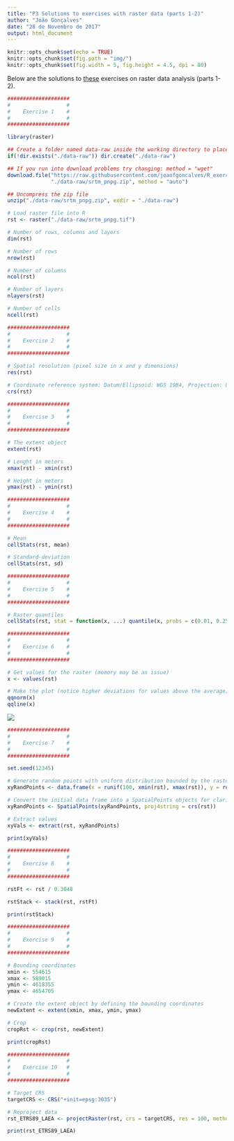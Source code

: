 ```yaml
---
title: "P3 Solutions to exercises with raster data (parts 1-2)"
author: "João Gonçalves"
date: "28 de Novembro de 2017"
output: html_document
---
```


```r

knitr::opts_chunk$set(echo = TRUE)
knitr::opts_chunk$set(fig.path = "img/")
knitr::opts_chunk$set(fig.width = 5, fig.height = 4.5, dpi = 80)

```

Below are the solutions to [these](http://r-exercises.com/2017/12/27/exercises-with-raster-data-parts-1-2/) 
exercises on raster data analysis (parts 1-2).     
         

```r

####################
#                  #
#    Exercise 1    #
#                  #
####################

library(raster)

## Create a folder named data-raw inside the working directory to place downloaded data     
if(!dir.exists("./data-raw")) dir.create("./data-raw")

## If you run into download problems try changing: method = "wget"        
download.file("https://raw.githubusercontent.com/joaofgoncalves/R_exercises_raster_tutorial/master/data/srtm_pnpg.zip", 
              "./data-raw/srtm_pnpg.zip", method = "auto")

## Uncompress the zip file        
unzip("./data-raw/srtm_pnpg.zip", exdir = "./data-raw")

# Load raster file into R
rst <- raster("./data-raw/srtm_pnpg.tif")

# Number of rows, columns and layers        
dim(rst)

# Number of rows
nrow(rst)

# Number of columns
ncol(rst)

# Number of layers
nlayers(rst)

# Number of cells
ncell(rst)

```

```r

####################
#                  #
#    Exercise 2    #
#                  #
####################

# Spatial resolution (pixel size in x and y dimensions)
res(rst)

# Coordinate reference system: Datum/Ellipsoid: WGS 1984, Projection: UTM 29N, Units: meters
crs(rst)

```

```r

####################
#                  #
#    Exercise 3    #
#                  #
####################

# The extent object
extent(rst)

# Lenght in meters
xmax(rst) - xmin(rst)

# Height in meters
ymax(rst) - ymin(rst)


```

```r

####################
#                  #
#    Exercise 4    #
#                  #
####################

# Mean
cellStats(rst, mean)

# Standard-deviation
cellStats(rst, sd)

```

```r

####################
#                  #
#    Exercise 5    #
#                  #
####################

# Raster quantiles
cellStats(rst, stat = function(x, ...) quantile(x, probs = c(0.01, 0.25, 0.5, 0.75, 0.99), ...))

```

```r

####################
#                  #
#    Exercise 6    #
#                  #
####################

# Get values for the raster (memory may be an issue)
x <- values(rst)

# Make the plot (notice higher deviations for values above the average)
qqnorm(x)
qqline(x)

```

![](https://raw.githubusercontent.com/joaofgoncalves/R_exercises_raster_tutorial/master/img/P3_solution_ex6-1.png)

```r

####################
#                  #
#    Exercise 7    #
#                  #
####################

set.seed(12345)

# Generate random points with uniform distribution bounded by the raster extent
xyRandPoints <- data.frame(x = runif(100, xmin(rst), xmax(rst)), y = runif(100, ymin(rst), ymax(rst)))

# Convert the initial data frame into a SpatialPoints objects for clarity
xyRandPoints <- SpatialPoints(xyRandPoints, proj4string = crs(rst))

# Extract values
xyVals <- extract(rst, xyRandPoints)

print(xyVals)

```

```r

####################
#                  #
#    Exercise 8    #
#                  #
####################

rstFt <- rst / 0.3048

rstStack <- stack(rst, rstFt)

print(rstStack)

```

```r

####################
#                  #
#    Exercise 9    #
#                  #
####################

# Bounding coordinates
xmin <- 554615
xmax <- 589015 
ymin <- 4618355 
ymax <- 4654705

# Create the extent object by defining the bounding coordinates
newExtent <- extent(xmin, xmax, ymin, ymax)

# Crop
cropRst <- crop(rst, newExtent)

print(cropRst)


```

```r

####################
#                  #
#    Exercise 10   #
#                  #
####################

# Target CRS
targetCRS <- CRS("+init=epsg:3035")

# Reproject data
rst_ETRS89_LAEA <- projectRaster(rst, crs = targetCRS, res = 100, method = 'bilinear')

print(rst_ETRS89_LAEA)


```


